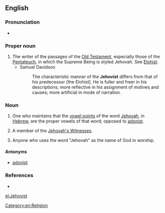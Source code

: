 ==English==
{{wikipedia}}

===Pronunciation===
* {{IPA|/dʒəˈhoʊvɨst/|lang=en}}

===Proper noun===
{{en-proper noun}}

# The writer of the passages of the [[Old Testament]], especially those of the [[Pentateuch]], in which the Supreme Being is styled Jehovah. See [[Elohist]].
#* Samuel Davidson
#*: The characteristic manner of the '''Jehovist''' differs from that of his predecessor [the Elohist]. He is fuller and freer in his descriptions; more reflective in his assignment of motives and causes; more artificial in mode of narration.

===Noun===
{{en-noun}}

# One who maintains that the [[vowel point]]s of the word [[Jehovah]], in [[Hebrew]], are the proper vowels of that word; opposed to [[adonist]].
# {{context|pejorative|lang=en}} A member of the [[Jehovah's Witnesses]].
# Anyone who uses the word "Jehovah" as the name of God in worship.

====Antonyms====
* [[adonist]]

===References===
* {{R:Webster 1913}}

[[Category:en:Religion]]

[[el:Jehovist]]
